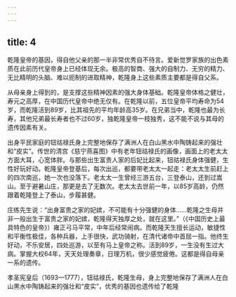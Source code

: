 ```yaml
---
---
---
```

title: 4
---



乾隆皇帝的基因，得自他父亲的那一半非常优秀自不待言。爱新觉罗家族的出色素质在此前历代皇帝身上已经体现无余。极高的智商、强大的自制力、无穷的精力、无比精明的头脑、难以扼制的进取精神，乾隆身上这些素质主要都是得自父系。

从母亲身上得到的，是支撑这些精神因素的强大身体基础。乾隆皇帝体格之健壮，寿元之高厚，在中国历代皇帝中绝无仅有。在乾隆以前，五位皇帝平均寿命为54岁，而乾隆活到89岁，比其祖先的平均年龄高35岁。在兄弟当中，乾隆也最为长寿，其他兄弟最长寿者也不过60岁，独乾隆皇帝一枝独秀，这不能不说与其母的遗传因素有关。

出身平民家庭的钮祜禄氏身上完整地保存了满洲人在白山黑水中陶铸起来的强壮和“皮实”。传世的清宫《慈宁燕喜图》中有老年钮祜禄氏的画像，画面上的老太太方面大耳，心宽体胖。与那些出生富贵人家的后妃比起来，钮祜禄氏身体强健，生性好玩好动。乾隆皇帝登基后，每次出巡，都要带老太太一起走：老太太生前赶上的四次南巡，她一次也没落下。老太太一生曾经三游五台，三登泰山，还到过嵩山。至于避暑山庄，那更是去了无数次。老太太去世前一年，以85岁高龄，仍然跟着乾隆登上了泰山，步履甚健。

庄练先生说：“出身富贵之家的妃嫔，不可能有十分强健的身体……乾隆之生母并非一般出生于富贵之家的妃嫔，乾隆得天独厚之处，就在这里。”（《中国历史上最具特色的皇帝》）雍正弓马平常，中年后经常闹病。而乾隆天生擅长运动，敏捷性和平衡性极佳，各种兵器，上手很快，武功骑射，在清代诸帝中首屈一指。他终生好动，不乐安居，四处巡游，以至有马上皇帝之称。活到89岁，一生没有生过大病。掌握大权64年，天天处理奏章，日理万机，很少感觉疲倦。这都是得自母亲一系的遗传。



孝圣宪皇后（1693—1777），钮祜禄氏，乾隆生母，身上完整地保存了满洲人在白山黑水中陶铸起来的强壮和“皮实”，优秀的基因也遗传给了乾隆